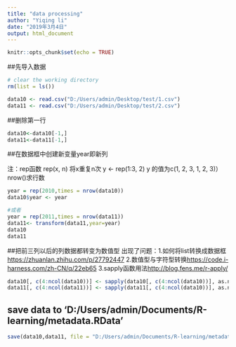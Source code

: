 ---
title: "data processing"
author: "Yiqing li"
date: "2019年3月4日"
output: html_document
---

```{r setup, include=FALSE}
knitr::opts_chunk$set(echo = TRUE)
```

##先导入数据
```{r }
# clear the working directory
rm(list = ls())

data10 <- read.csv("D:/Users/admin/Desktop/test/1.csv")
data11 <- read.csv("D:/Users/admin/Desktop/test/2.csv")
```
##删除第一行
```{r }


data10<-data10[-1,]
data11<-data11[-1,]

```

##在数据框中创建新变量year即新列

注：rep函数
rep(x, n)  将x重复n次
y <- rep(1:3, 2)
y 的值为c(1, 2, 3, 1, 2, 3)）
nrow()求行数
```{r }
year = rep(2010,times = nrow(data10))
data10$year <- year

#或者
year = rep(2011,times = nrow(data11))
data11<- transform(data11,year=year)
data10
data11
```

##把前三列以后的列数据都转变为数值型
出现了问题：1.如何将list转换成数据框<https://zhuanlan.zhihu.com/p/27792447>
2.数值型与字符型转换<https://code.i-harness.com/zh-CN/q/22eb65>
3.sapply函数用法<http://blog.fens.me/r-apply/>
```{r }
data10[, c(4:ncol(data10))] <- sapply(data10[, c(4:ncol(data10))], as.numeric)
data11[, c(4:ncol(data11))] <- sapply(data11[, c(4:ncol(data10))], as.numeric)
```

## save data to 'D:/Users/admin/Documents/R-learning/metadata.RData'
```{r}
save(data10,data11, file = "D:/Users/admin/Documents/R-learning/metadata.RData")
```

